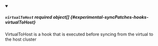 


<details className="config-field" data-expandable="true" open>
<summary>

##### `virtualToHost` <span className="config-field-required" data-required="false">required</span> <span className="config-field-type">object[]</span> <span className="config-field-default"></span> <span className="config-field-enum"></span> {#experimental-syncPatches-hooks-virtualToHost}

VirtualToHost is a hook that is executed before syncing from the virtual to the host cluster

</summary>

<PartialVirtualtohostreference />


</details>
